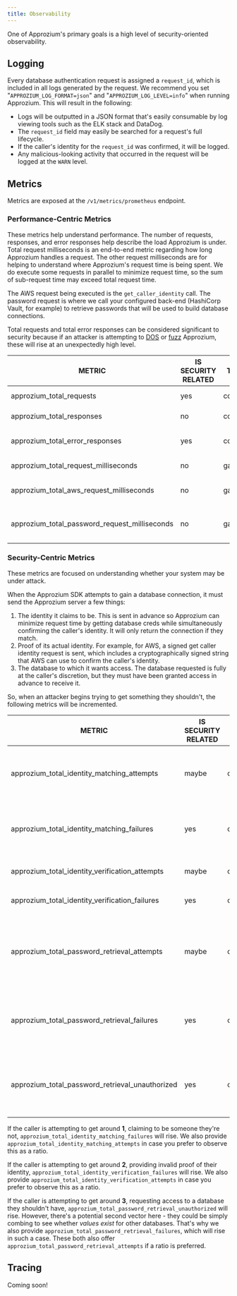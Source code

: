 ```yaml
---
title: Observability
---
```


One of Approzium's primary goals is a high level of security-oriented observability.

## Logging

Every database authentication request is assigned a `request_id`, which is included in all logs generated by the request.
We recommend you set "`APPROZIUM_LOG_FORMAT=json`" and "`APPROZIUM_LOG_LEVEL=info`" when running Approzium. This will result
in the following:

- Logs will be outputted in a JSON format that's easily consumable by log viewing tools such as the ELK stack and DataDog.
- The `request_id` field may easily be searched for a request's full lifecycle.
- If the caller's identity for the `request_id` was confirmed, it will be logged.
- Any malicious-looking activity that occurred in the request will be logged at the `WARN` level.

## Metrics

Metrics are exposed at the `/v1/metrics/prometheus` endpoint.

### Performance-Centric Metrics

These metrics help understand performance. The number of requests, responses, and error responses help describe the load
Approzium is under. Total request milliseconds is an end-to-end metric regarding how long Approzium handles a request.
The other request milliseconds are for helping to understand where Approzium's request time is being spent. We do execute
some requests in parallel to minimize request time, so the sum of sub-request time may exceed total request time.

The AWS request being executed is the `get_caller_identity` call. The password request is where we call your configured
back-end (HashiCorp Vault, for example) to retrieve passwords that will be used to build database connections.

Total requests and total error responses can be considered significant to security because if an attacker is attempting
to [DOS](https://en.wikipedia.org/wiki/Denial-of-service_attack) or [fuzz](https://owasp.org/www-community/Fuzzing)
Approzium, these will rise at an unexpectedly high level.

| METRIC                                          | IS SECURITY RELATED | TYPE    | DESCRIPTION                                                                             |
|-------------------------------------------------|---------------------|---------|-----------------------------------------------------------------------------------------|
| approzium_total_requests                        | yes                 | counter | Total number of requests                                                                |
| approzium_total_responses                       | no                  | counter | Total number of responses                                                               |
| approzium_total_error_responses                 | yes                 | counter | Total number of error responses                                                         |
| approzium_total_request_milliseconds            | no                  | gauge   | Total request milliseconds                                                              |
| approzium_total_aws_request_milliseconds        | no                  | gauge   | Total AWS request milliseconds                                                          |
| approzium_total_password_request_milliseconds   | no                  | gauge   | Total password retrieval milliseconds                                                   |

### Security-Centric Metrics

These metrics are focused on understanding whether your system may be under attack.

When the Approzium SDK attempts to gain a database connection, it must send the Approzium server a few things:

1. The identity it claims to be. This is sent in advance so Approzium can minimize request time by getting database creds
   while simultaneously confirming the caller's identity. It will only return the connection if they match.
2. Proof of its actual identity. For example, for AWS, a signed get caller identity request is sent, which includes a
   cryptographically signed string that AWS can use to confirm the caller's identity.
3. The database to which it wants access. The database requested is fully at the caller's discretion, but they must have
   been granted access in advance to receive it.

So, when an attacker begins trying to get something they shouldn't, the following metrics will be incremented.

| METRIC                                          | IS SECURITY RELATED | TYPE    | DESCRIPTION                                                                             |
|-------------------------------------------------|---------------------|---------|-----------------------------------------------------------------------------------------|
| approzium_total_identity_matching_attempts      | maybe               | counter | Total checks of whether the identity a caller claims matches their actual identity      |
| approzium_total_identity_matching_failures      | yes                 | counter | Total calls where caller claimed an identity that was not their actual identity         |
| approzium_total_identity_verification_attempts  | maybe               | counter | Total attempts to verify caller identity                                                |
| approzium_total_identity_verification_failures  | yes                 | counter | Total failures to verify caller identity                                                |
| approzium_total_password_retrieval_attempts     | maybe               | counter | The number of times a caller has requested a password from the database to authenticate |
| approzium_total_password_retrieval_failures     | yes                 | counter | The number of times a caller has failed to retrieve a password for any reason           |
| approzium_total_password_retrieval_unauthorized | yes                 | counter | The number of times a caller has been unauthorized to retrieve a password               |

If the caller is attempting to get around **1**, claiming to be someone they're not, `approzium_total_identity_matching_failures`
will rise. We also provide `approzium_total_identity_matching_attempts` in case you prefer to observe this as a ratio.

If the caller is attempting to get around **2**, providing invalid proof of their identity, `approzium_total_identity_verification_failures`
will rise. We also provide `approzium_total_identity_verification_attempts` in case you prefer to observe this as a ratio.

If the caller is attempting to get around **3**, requesting access to a database they shouldn't have, `approzium_total_password_retrieval_unauthorized`
will rise. However, there's a potential second vector here - they could be simply combing to see whether _values exist_ for other
databases. That's why we also provide `approzium_total_password_retrieval_failures`, which will rise in such a case. These both
also offer `approzium_total_password_retrieval_attempts` if a ratio is preferred.

## Tracing

Coming soon!


